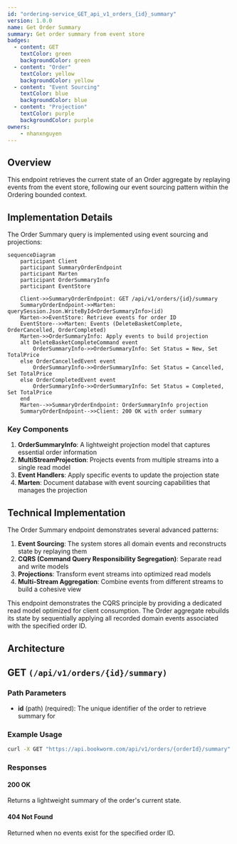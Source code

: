 ```yaml
---
id: "ordering-service_GET_api_v1_orders_{id}_summary"
version: 1.0.0
name: Get Order Summary
summary: Get order summary from event store
badges:
  - content: GET
    textColor: green
    backgroundColor: green
  - content: "Order"
    textColor: yellow
    backgroundColor: yellow
  - content: "Event Sourcing"
    textColor: blue
    backgroundColor: blue
  - content: "Projection"
    textColor: purple
    backgroundColor: purple
owners:
    - nhanxnguyen
---
```


## Overview

This endpoint retrieves the current state of an Order aggregate by replaying events from the event store, following our event sourcing pattern within the Ordering bounded context.

## Implementation Details

The Order Summary query is implemented using event sourcing and projections:

```mermaid
sequenceDiagram
    participant Client
    participant SummaryOrderEndpoint
    participant Marten
    participant OrderSummaryInfo
    participant EventStore
    
    Client->>SummaryOrderEndpoint: GET /api/v1/orders/{id}/summary
    SummaryOrderEndpoint->>Marten: querySession.Json.WriteById<OrderSummaryInfo>(id)
    Marten->>EventStore: Retrieve events for order ID
    EventStore-->>Marten: Events (DeleteBasketComplete, OrderCancelled, OrderCompleted)
    Marten->>OrderSummaryInfo: Apply events to build projection
    alt DeleteBasketCompleteCommand event
        OrderSummaryInfo->>OrderSummaryInfo: Set Status = New, Set TotalPrice
    else OrderCancelledEvent event
        OrderSummaryInfo->>OrderSummaryInfo: Set Status = Cancelled, Set TotalPrice
    else OrderCompletedEvent event
        OrderSummaryInfo->>OrderSummaryInfo: Set Status = Completed, Set TotalPrice
    end
    Marten-->>SummaryOrderEndpoint: OrderSummaryInfo projection
    SummaryOrderEndpoint-->>Client: 200 OK with order summary
```

### Key Components

1. **OrderSummaryInfo**: A lightweight projection model that captures essential order information
2. **MultiStreamProjection**: Projects events from multiple streams into a single read model
3. **Event Handlers**: Apply specific events to update the projection state
4. **Marten**: Document database with event sourcing capabilities that manages the projection

## Technical Implementation

The Order Summary endpoint demonstrates several advanced patterns:

1. **Event Sourcing**: The system stores all domain events and reconstructs state by replaying them
2. **CQRS (Command Query Responsibility Segregation)**: Separate read and write models
3. **Projections**: Transform event streams into optimized read models
4. **Multi-Stream Aggregation**: Combine events from different streams to build a cohesive view

This endpoint demonstrates the CQRS principle by providing a dedicated read model optimized for client consumption. The Order aggregate rebuilds its state by sequentially applying all recorded domain events associated with the specified order ID.

## Architecture

<NodeGraph />

## GET `(/api/v1/orders/{id}/summary)`

### Path Parameters

- **id** (path) (required): The unique identifier of the order to retrieve summary for

### Example Usage

```bash
curl -X GET "https://api.bookworm.com/api/v1/orders/{orderId}/summary"
```

### Responses

#### <span className="text-green-500">200 OK</span>

Returns a lightweight summary of the order's current state.

#### <span className="text-red-500">404 Not Found</span>

Returned when no events exist for the specified order ID.

